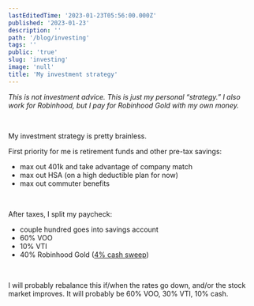 ```yaml
---
lastEditedTime: '2023-01-23T05:56:00.000Z'
published: '2023-01-23'
description: ''
path: '/blog/investing'
tags: ''
public: 'true'
slug: 'investing'
image: 'null'
title: 'My investment strategy'
---
```



<i>This is not investment advice. This is just my personal “strategy.” I also work for Robinhood, but I pay for Robinhood Gold with my own money.</i>

<br />


My investment strategy is pretty brainless.

First priority for me is retirement funds and other pre-tax savings:
- max out 401k and take advantage of company match
- max out HSA (on a high deductible plan for now)
- max out commuter benefits

<br />


After taxes, I split my paycheck:
- couple hundred goes into savings account
- 60% VOO
- 10% VTI
- 40% Robinhood Gold ([4% cash sweep](https://blog.robinhood.com/news/earn-4-percent-apy-with-robinhood-gold))

<br />


I will probably rebalance this if/when the rates go down, and/or the stock market improves. It will probably be 60% VOO, 30% VTI, 10% cash.
